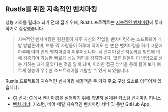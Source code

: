 ## Rustls를 위한 지속적인 벤치마킹
성능 저하를 릴리스 되기 전에 잡기 위해, Rustls 프로젝트는 [지속적인 벤치마킹][continuous benchmarking]에 투자하기로 결정했습니다.

> 지속적인 벤치마킹은 팀원들이 자주 자신의 작업을 벤치마킹하는 소프트웨어 개발 방법론이며, 
> 보통 각 사람들이 하루에 적어도 한 번은 벤치마킹을 하기 때문에 하루에 여러 번의 벤치마킹이 이루어집니다. 
> 각 벤치마킹은 자동화된 빌드에 의해 검증되어 가능한 빠르게 성능 저하를 감지합니다. 
> 많은 팀들이 이 방법으로 성능 저하는 크게 줄였다는 것을 알게 되며, 
> 이러한 접근 방식을 통해 팀이 보다 빠르게 성능이 우수한 소프트웨어를 개발할 수 있게 되었습니다.

Rustls 프로젝트의 지속적인 벤치마킹 해결책은 두 가지 주요 구성 요소로 이루어져 있습니다:
- [CI 벤치][ci bench]: CI에서 벤치마킹을 실행하기 위해 특별히 설계된 커스텀 벤치마킹 허니스
- [벤치 러너][rustls bench app]: 커스텀, 베어 메탈 지속적인 벤치마킹 서버 및 동반 GitHub App

[continuous benchmarking]: /ko/docs/explanation/continuous-benchmarking/
[ci bench]: https://github.com/rustls/rustls/tree/main/ci-bench
[rustls bench app]: https://github.com/rustls/rustls-bench-app